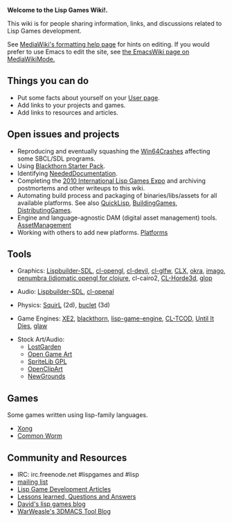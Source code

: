 '''Welcome to the Lisp Games Wiki!.'''

This wiki is for people sharing information, links, and discussions related to Lisp Games development.

See [http://www.mediawiki.org/wiki/Help:Formatting MediaWiki's formatting help page] for hints on editing.
If you would prefer to use Emacs to edit the site, see [http://www.emacswiki.org/emacs/MediaWikiMode the EmacsWiki page on MediaWikiMode.]

== Things you can do ==

* Put some facts about yourself on your [[Special:ActiveUsers|User page]].
* Add links to your projects and games.
* Add links to resources and articles.

== Open issues and projects == 

* Reproducing and eventually squashing the [[Win64Crashes]] affecting some SBCL/SDL programs.
* Using [http://code.google.com/p/blackthorn-engine/wiki/BlackthornStarterPack Blackthorn Starter Pack].
* Identifying [[NeededDocumentation]].
* Completing the [http://dto.github.com/notebook/2010expo.html 2010 International Lisp Games Expo] and archiving postmortems and other writeups to this wiki.
* Automating build process and packaging of binaries/libs/assets for all available platforms. See also [[QuickLisp]], [[BuildingGames]], [[DistributingGames]].
* Engine and language-agnostic DAM (digital asset management) tools. [[AssetManagement]]
* Working with others to add new platforms. [[Platforms]]

== Tools ==

* Graphics: [[Lispbuilder-SDL]], [[cl-opengl]], [[cl-devil]], [[cl-glfw]], [[CLX]], [[okra]], [[imago]], [http://github.com/ztellman/penumbra penumbra (idiomatic opengl for clojure], cl-cairo2, [http://github.com/anwyn/cl-horde3d CL-Horde3d], [http://github.com/patzy/glop glop]

* Audio: [[Lispbuilder-SDL]], [[cl-openal]]

* Physics: [[SquirL]] (2d), [[buclet]] (3d)

* Game Engines: [[XE2]], [http://code.google.com/p/blackthorn-engine/ blackthorn], [http://code.google.com/p/lisp-game-engine/ lisp-game-engine], [http://bitbucket.org/eeeickythump/cl-tcod/ CL-TCOD], [[Until It Dies]], [http://github.com/patzy/glaw glaw]

* Stock Art/Audio: 
** [http://lostgarden.com/labels/free%20game%20graphics.html LostGarden]
** [http://opengameart.org Open Game Art]
** [http://www.flyingyogi.com/fun/spritelib.html SpriteLib GPL]
** [http://openclipart.org/tags/game OpenClipArt]
** [http://www.newgrounds.com NewGrounds]

== Games ==
Some games written using lisp-family languages.

* [[Xong]]
* [[Common Worm]]

== Community and Resources ==

* IRC: irc.freenode.net #lispgames and #lisp
* [http://common-lisp.net/mailman/listinfo/lisp-game-dev mailing list]
* [[Articles| Lisp Game Development Articles]]
* [[Lessons Learned|Lessons learned, Questions and Answers]]
* [http://lispgamesdev.blogspot.com/ David's lisp games blog]
* [http://lisp-qix.blogspot.com// WarWeasle's 3DMACS Tool Blog]
